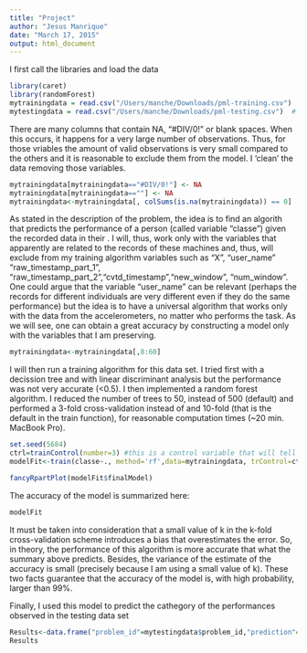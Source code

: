 ```yaml
---
title: "Project"
author: "Jesus Manrique"
date: "March 17, 2015"
output: html_document
---
```



I first call the libraries and load the data


```r
library(caret)
library(randomForest)
mytrainingdata = read.csv("/Users/manche/Downloads/pml-training.csv")  # read csv file
mytestingdata = read.csv("/Users/manche/Downloads/pml-testing.csv")  # read csv file
```

There are many columns that contain NA, "#DIV/0!" or blank spaces. When this occurs, it happens for a very large number of observations. Thus, for those vriables the amount of valid observations is very small compared to the others and it is reasonable to exclude them from the model. I 'clean' the data removing those variables.


```r
mytrainingdata[mytrainingdata=="#DIV/0!"] <- NA
mytrainingdata[mytrainingdata==""] <- NA
mytrainingdata<-mytrainingdata[, colSums(is.na(mytrainingdata)) == 0]
```

As stated in the description of the problem, the idea is to find an algorith that predicts the performance of a person (called variable "classe") given the  recorded data in their . I will, thus, work only with the variables that apparently are related to the records of these machines and, thus, will exclude from my training algorithm variables such as "X", "user_name"  "raw_timestamp_part_1", "raw_timestamp_part_2","cvtd_timestamp","new_window", "num_window". One could argue that the variable "user_name" can be relevant (perhaps  the records for different individuals are very different even if they do the same performance) but the idea is to have a universal algorithm that works only with the data from the accelerometers, no matter who performs the task. As we will see, one can obtain a great accuracy by constructing a model only with the variables that I am preserving.  


```r
mytrainingdata<-mytrainingdata[,8:60]
```

I will then run a training algorithm for this data set. I tried first with a decission tree and with linear discriminant analysis but the performance was not very accurate (<0.5). I then implemented a random forest algorithm. I reduced the number of trees to 50, instead of 500 (default) and  performed a 3-fold cross-validation instead of  and  10-fold (that is the default in the train function), for reasonable computation times (~20 min. MacBook Pro). 



```r
set.seed(5684)
ctrl=trainControl(number=3) #this is a control variable that will tell train() the number of folds to cross-validate
modelFit<-train(classe~., method='rf',data=mytrainingdata, trControl=ctrl, ntrees=50)
```

```r
fancyRpartPlot(modelFit$finalModel)
```
The accuracy of the model is summarized here:

```r
modelFit
```
It must be taken into consideration that a small value of k in  the k-fold cross-validation scheme  introduces a bias that overestimates the error. So, in theory, the performance of this algorithm is more accurate that what the summary above predicts. Besides, the variance of the estimate of the accuracy is small (precisely because I am using a small value of k). These two facts guarantee that the accuracy of the model is, with high probability, larger than 99%.

Finally, I used this model to predict the cathegory of the performances observed in the testing data set

```r
Results<-data.frame("problem_id"=mytestingdata$problem_id,"prediction"=predict(modelFit, mytestingdata), check.names=FALSE)
Results
```

